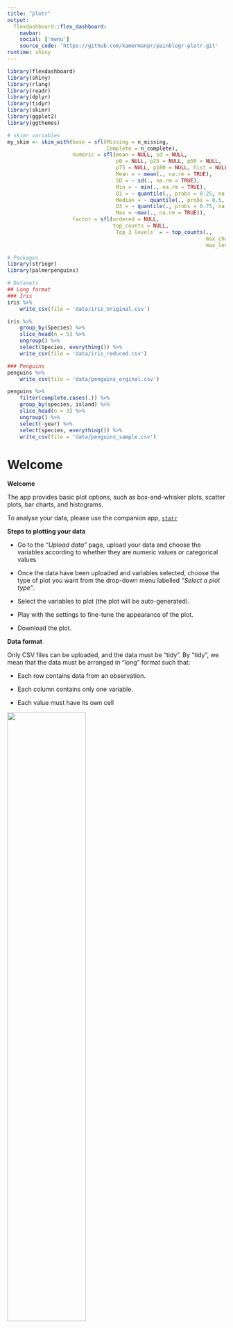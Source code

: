 ```yaml
---
title: "plotr"
output: 
  flexdashboard::flex_dashboard:
    navbar:
    social: ['menu']
    source_code: 'https://github.com/kamermanpr/painblogr-plotr.git'
runtime: shiny
---
```


```r
library(flexdashboard)
library(shiny)
library(rlang)
library(readr)
library(dplyr)
library(tidyr)
library(skimr)
library(ggplot2)
library(ggthemes)

# skimr variables
my_skim <- skim_with(base = sfl(Missing = n_missing,
                                Complete = n_complete),
                     numeric = sfl(mean = NULL, sd = NULL,
                                   p0 = NULL, p25 = NULL, p50 = NULL, 
                                   p75 = NULL, p100 = NULL, hist = NULL,
                                   Mean = ~ mean(., na.rm = TRUE),
                                   SD = ~ sd(., na.rm = TRUE),
                                   Min = ~ min(., na.rm = TRUE),
                                   Q1 = ~ quantile(., probs = 0.25, na.rm = TRUE),
                                   Median = ~ quantile(., probs = 0.5, na.rm = TRUE),
                                   Q3 = ~ quantile(., probs = 0.75, na.rm = TRUE),
                                   Max = ~max(., na.rm = TRUE)),
                     factor = sfl(ordered = NULL,
                                  top_counts = NULL,
                                  `Top 3 levels` = ~ top_counts(., 
                                                                max_char = 15,
                                                                max_levels = 3)))
```

```r
# Packages
library(stringr)
library(palmerpenguins)

# Datasets
## Long format
### Iris
iris %>% 
    write_csv(file = 'data/iris_original.csv')

iris %>% 
    group_by(Species) %>% 
    slice_head(n = 5) %>% 
    ungroup() %>% 
    select(Species, everything()) %>% 
    write_csv(file = 'data/iris_reduced.csv')

### Penguins
penguins %>% 
    write_csv(file = 'data/penguins_orginal.csv')

penguins %>% 
    filter(complete.cases(.)) %>% 
    group_by(species, island) %>% 
    slice_head(n = 3) %>% 
    ungroup() %>% 
    select(-year) %>% 
    select(species, everything()) %>% 
    write_csv(file = 'data/penguins_sample.csv')
```

Welcome {data-nav='Welcome'}
===================================== 

<!--- <a href='https://www.wits.ac.za' target='_blank'>
<img src='wits-logo.png' 
alt='Wits give you the edge' 
width='25%'>
</a> --->

**Welcome**  

The app provides basic plot options, such as box-and-whisker plots, scatter plots, bar charts, and histograms. 

To analyse your data, please use the companion app, [`statr`](https://kamermanpr.shinyapps.io/painblogr-statr/){ target='_blank' }

**Steps to plotting your data**  

- Go to the _"Upload data"_ page, upload your data and choose the variables according to whether they are numeric values or categorical values

- Once the data have been uploaded and variables selected, choose the type of plot you want from the drop-down menu labelled _“Select a plot type”_.

- Select the variables to plot (the plot will be auto-generated).

- Play with the settings to fine-tune the appearance of the plot.

- Download the plot.

**Data format**  

Only CSV files can be uploaded, and the data must be "tidy". By "tidy", we mean that the data must be arranged in "long" format such that:

- Each row contains data from an observation.

- Each column contains only one variable.

- Each value must have its own cell

<div>
<img src='tidy-data.png' width='60%'>
</div>

For a full description of tidy data, please use the following [link](https://www.jstatsoft.org/article/view/v059i10){ target='_blank' }.

To download a dataset to play around with on the app, we recommend [Allison Horst's](https://allisonhorst.github.io/palmerpenguins/index.html){ target='_blank' } "Palmer Penguins" dataset ([link to data](https://drive.google.com/open?id=1-8H1Mz2_oEMu3zlVsatraFruJQlCFqZ9&authuser=peter.kamerman%40gmail.com&usp=drive_fs){ target='_blank' })

**Developers**  

The app was developed by Peter Kamerman (WWW: [painblogr.org](https://www.painblogr.org){ target='_blank'}, GitHub: [kamermanpr](https://github.com/kamermanpr){ target='_blank' }) and Kavilan Nair (GitHub: [TripleBlackCat](https://github.com/TripleBlackCat){ target='_blank' }).

The development of the app was inspired by [BoxPlotR](http://shiny.chemgrid.org/boxplotr/){ target='_blank' }. 

Please cite this app as: Kamerman PR, Nair K (2021). plotr: an online academic plotting application. Version: v0.1.2. DOI: [10.5281/zenodo.5977332](https://doi.org/10.5281/zenodo.5977332).

**License**  

The software is released under an [MIT license](https://github.com/kamermanpr/painblogr-plotr/blob/main/LICENSE){ target='_blank' }.

**Issues**

To report any issues you have with the app, please use the following [link](https://github.com/kamermanpr/painblogr-plotr/issues){ target='_blank' }.

**Software citations**

- R Core Team (2021). R: A language and environment for statistical computing. R Foundation for Statistical Computing, Vienna, Austria. URL: [https://www.R-project.org/](https://www.R-project.org/){ target='_blank'}.

- Jeffrey B. Arnold (2021). ggthemes: Extra Themes, Scales and Geoms for 'ggplot2'. R package version 4.2.4. URL: [https://CRAN.R-project.org/package=ggthemes](https://CRAN.R-project.org/package=ggthemes){ target='_blank'}.
  
- Winston Chang, Joe Cheng, JJ Allaire, Carson Sievert, Barret Schloerke, Yihui Xie, Jeff Allen, Jonathan McPherson, Alan Dipert and Barbara Borges (2021). shiny: Web Application Framework for R. R package version 1.7.1. URL: [https://CRAN.R-project.org/package=shiny](https://CRAN.R-project.org/package=shiny){ target='_blank'}.
  
- Lionel Henry and Hadley Wickham (2021). rlang: Functions for Base Types and Core R and 'Tidyverse' Features. R package version 0.4.12. URL: [https://CRAN.R-project.org/package=rlang](https://CRAN.R-project.org/package=rlang){ target='_blank'}.

- Richard Iannone, JJ Allaire and Barbara Borges (2020). flexdashboard: R Markdown Format for Flexible Dashboards. R package version 0.5.2. URL: [https://CRAN.R-project.org/package=flexdashboard](https://CRAN.R-project.org/package=flexdashboard){ target='_blank'}.

- Elin Waring, Michael Quinn, Amelia McNamara, Eduardo Arino de la Rubia, Hao Zhu and Shannon Ellis (2021). skimr: Compact and Flexible Summaries of Data. R package version 2.1.3. URL: [https://CRAN.R-project.org/package=skimr](https://CRAN.R-project.org/package=skimr){ target='_blank'}.

- Hadley Wickham, Romain François, Lionel Henry and Kirill Müller (2021). dplyr: A Grammar of Data Manipulation. R package version 1.0.7. URL: [https://CRAN.R-project.org/package=dplyr](https://CRAN.R-project.org/package=dplyr){ target='_blank'}.

- Hadley Wickham, Jim Hester and Jennifer Bryan (2021). readr: Read Rectangular Text Data. R package version 2.1.1. URL: [https://CRAN.R-project.org/package=readr](https://CRAN.R-project.org/package=readr){ target='_blank'}.

- Hadley Wickham (2021). tidyr: Tidy Messy Data. R package version 1.1.4. URL: [https://CRAN.R-project.org/package=tidyr](https://CRAN.R-project.org/package=tidyr){ target='_blank'}.

- Hadley Wickham (2016). ggplot2: Elegant Graphics for Data Analysis. Springer-Verlag, New York.

Upload data {data-nav='Upload data'}
=====================================

Column {.sidebar data-width=350}
-------------------------------------

```r
h1('Upload data')

p('Once the data have been uploaded, choose all variables that should be treated as numeric variables, and all variables that should be treated as categorical variables.')

hr()

# Upload file
fileInput(inputId = 'file0', 
          label = 'Import data (csv format)',
          multiple = FALSE,
          accept = c('.csv'))

# Make reactive data
df <- reactive({
    req(input$file0)
    read_csv(input$file0$datapath, 
             show_col_types = FALSE)
})

# Choose numeric columns
output$data_numeric <- renderUI({
    varSelectizeInput(inputId = 'numeric',
                   label = 'Select numeric variables',
                   multiple = TRUE,
                   data = df())
})

uiOutput('data_numeric')

# Choose categorical columns
output$data_categorical <- renderUI({
    varSelectizeInput(inputId = 'categorical',
                   label = 'Select categorical variables',
                   multiple = TRUE,
                   data = df())
})

uiOutput('data_categorical')

```

Row 
-------------------------------------

### Table 1: Summary of numeric variables

```r
df_numeric <- reactive({
    req(df())
    df() %>% 
        select(!!!input$numeric) %>% 
        mutate(across(.cols = everything(), ~ as.numeric(.x)))
})

output$tbl_numeric <- renderTable(
    if(ncol(df_numeric()) != 0){
        df_numeric() %>% 
            my_skim() %>% 
            yank('numeric') %>% 
            rename(Variable = skim_variable)
    }
)

tableOutput('tbl_numeric')
```

### Table 2: Summary of categorical variables

```r
df_categorical <- reactive({
    req(df())
    df() %>% 
        select(!!!input$categorical) %>% 
        mutate(across(.cols = everything(), ~ as.factor(.x)))
})

output$tbl_categorical <- renderTable(
    if(ncol(df_categorical()) != 0){
        df_categorical() %>% 
            my_skim() %>% 
            yank('factor') %>% 
            rename(Variable = skim_variable,
                   `Unique levels` = n_unique)
    }
)

tableOutput('tbl_categorical')
```

```r
# Generate combined data file
df_combined <- reactive({
    bind_cols(df_numeric(), df_categorical())
    })
```

Boxplot {data-navmenu='Select a plot type'}
=====================================  

Column {.sidebar data-width=350}
-------------------------------------

```r
h1('Boxplot')

p(strong('Remember to upload your data first.'))

p('The default setting is to display plots with only one grouping variable using a black-and-white colour palette. If you wish to add colour to these plots, select the second grouping variable as the same as the first grouping variable.')

p('Beeswarm points are "jittered" horizontally only. That is, the value of each point, as measured on the y-axis, remains unchanged.')

p('For plot download options, scroll to the bottom of this sidebar.')

hr()

# Select variables
## Response variable
output$box_yvar <- renderUI({
    req(df_numeric())
    varSelectInput(inputId = 'box_y_var',
                   label = 'Choose response variable',
                   selected = NULL,
                   data = df_numeric())
    })

uiOutput('box_yvar')

## Grouping variable
output$box_groupvar <- renderUI({
    req(df_categorical())
    selectInput(inputId = 'box_group_var',
                label = 'Choose grouping variable',
                selected = 'None',
                choices = c('None', names(df_categorical())))
    })

uiOutput('box_groupvar')

## Second grouping variable
output$box_groupvar2 <- renderUI({
    req(df_categorical)
    selectInput(inputId = 'box_group2_var',
                label = 'Choose second grouping variable (optional)',
                selected = 'None',
                choices = c('None', names(df_categorical())))
    })

uiOutput('box_groupvar2')

## Choose plot type
radioButtons(inputId = 'box_plot_type',
             label = 'Plot type',
             choices = c('Simple boxplot (default)' = 'box',
                         'Add beeswarm' = 'box_points'),
             selected = 'box')

## Add labels
textInput(inputId = 'box_title', 
          label = 'Plot title',
          value = NULL)

textInput(inputId = 'box_y_label', 
          label = 'Y-axis label',
          value = NULL)

textInput(inputId = 'box_x_label', 
          label = 'X-axis label',
          value = NULL)

## Base font size
sliderInput(inputId = 'box_base_size',
            label = 'Font size',
            value = 18,
            min = 8,
            max = 28)

## Y-axis limits
numericInput(inputId = 'box_min_y',
             label = 'Minimum y-axis value',
             value = NULL)

numericInput(inputId = 'box_max_y',
             label = 'Maximum y-axis value',
             value = NULL)

## Point size size
sliderInput(inputId = 'box_size',
            label = 'Point size (beeswarm points)',
            value = 3,
            min = 0,
            max = 10)

## Point transparency size
sliderInput(inputId = 'box_alpha',
            label = 'Point transparency (beeswarm points)',
            value = 1,
            min = 0,
            max = 1)

## Point scatter width
sliderInput(inputId = 'box_scatter_width',
            label = 'Scatter width (beeswarm points)',
            value = 0.3,
            min = 0,
            max = 1)

hr()

strong('Options for the second grouping variable')

## Colour scheme
selectInput(inputId = 'box_colours',
            label = 'Colour scheme',
            selected = NULL,
            choices = c('Default (20 colours)' = 'Tableau 20',
                        'Tableau (10 colours)' = 'Tableau 10',
                        'Colour blind (10 colours)' = 'Color Blind',
                        'Grey (5 colours)' = 'Classic Gray 5'))

## Legend position
radioButtons(inputId = 'box_legend_position',
             label = 'Legend position',
             choices =c ('None (default)'= 'none',
                         'Right side of plot' = 'right',
                         'Above the plot' = 'top',
                         'User-defined' = 'legend_user'),
             selected = 'none')

### x value
sliderInput(inputId = 'box_x_legend',
            label = 'User-defined legend position (x coordinate)',
            value = 0.85,
            min = 0,
            max = 1)

### y-value
sliderInput(inputId = 'box_y_legend',
            label = 'User-defined legend position (y coordinate)',
            value = 0.85,
            min = 0,
            max = 1)

hr()

h1('Download plot')

# Format
selectInput(inputId = 'box_format',
            label = 'Choose file format',
            selected = 'png',
            choices = c('bmp', 'jpg', 'pdf', 'png'))

# Plot width
numericInput(inputId = 'box_width',
             label = 'Figure width (cm)',
             value = 17)

## Plot height
numericInput(inputId = 'box_height',
             label = 'Figure height (cm)',
             value = 14)

# Add download button
output$box_download_button <- renderUI({
    downloadButton(outputId = 'boxplot_download_button',
                   label = "'Click' to download image")
    })

uiOutput('box_download_button')
```

Column
-------------------------------------

### Plot

```r
# Plot graph
output$box_plot <- renderPlot(
    
    if(req(input$box_plot_type) == 'box' & req(input$box_group_var) == 'None'){
        
        df_combined() %>%
                ggplot(data = .) +
                aes(x = '',
                    y = !!input$box_y_var) +
                geom_boxplot() +
                labs(title = input$box_title,
                     y = input$box_y_label,
                     x = input$box_x_label) +
                scale_y_continuous(limits = c(input$box_min_y, input$box_max_y)) +
                scale_x_discrete(na.translate = FALSE) +
                theme_minimal(base_size = input$box_base_size) +
                theme(legend.position = 'none',
                          plot.background = element_rect(colour = '#FFFFFF',
                                                         fill = '#FFFFFF'),
                          plot.title = element_text(size = input$box_base_size),
                          axis.text = element_text(colour = '#000000'),
                          axis.line = element_line(colour = '#000000',
                                                   size = 0.5),
                          axis.ticks = element_line(colour = '#000000',
                                                    size = 0.5),
                          panel.grid = element_blank()) 
        
        
    } else if(req(input$box_plot_type) == 'box' & req(input$box_group_var) != 'None'){
        
        if(req(input$box_group2_var) == 'None'){
            
            df_combined() %>%
                ggplot(data = .) +
                aes(x = df_combined()[[input$box_group_var]],
                    y = !!input$box_y_var) +
                geom_boxplot() +
                labs(title = input$box_title,
                     y = input$box_y_label,
                     x = input$box_x_label) +
                scale_y_continuous(limits = c(input$box_min_y, input$box_max_y)) +
                scale_x_discrete(na.translate = FALSE) +
                theme_minimal(base_size = input$box_base_size) +
                theme(legend.position = 'none',
                          plot.background = element_rect(colour = '#FFFFFF',
                                                         fill = '#FFFFFF'),
                          plot.title = element_text(size = input$box_base_size),
                          axis.text = element_text(colour = '#000000'),
                          axis.line = element_line(colour = '#000000',
                                                   size = 0.5),
                          axis.ticks = element_line(colour = '#000000',
                                                    size = 0.5),
                          panel.grid = element_blank()) 
            
        } else {
            
            if(input$box_legend_position != 'legend_user'){
                
                df_combined() %>% 
                    ggplot(data = .) +
                    aes(x = df_combined()[[input$box_group_var]],
                        y = !!input$box_y_var,
                        fill = df_combined()[[!!input$box_group2_var]],
                        colour = df_combined()[[!!input$box_group2_var]]) +
                    geom_boxplot(alpha = 0.6) +
                    labs(title = input$box_title,
                         y = input$box_y_label,
                         x = input$box_x_label) +
                    scale_y_continuous(limits = c(input$box_min_y, input$box_max_y)) +
                    scale_x_discrete(na.translate = FALSE) +
                    scale_fill_tableau(palette = input$box_colours,
                                       na.translate = FALSE) +
                    scale_colour_tableau(palette = input$box_colours,
                                         na.translate = FALSE) +
                    theme_minimal(base_size = input$box_base_size) +
                    theme(legend.position = input$box_legend_position,
                          legend.title = element_blank(),
                          plot.background = element_rect(colour = '#FFFFFF',
                                                         fill = '#FFFFFF'),
                          plot.title = element_text(size = input$box_base_size),
                          axis.text = element_text(colour = '#000000'),
                          axis.line = element_line(colour = '#000000',
                                                   size = 0.5),
                          axis.ticks = element_line(colour = '#000000',
                                                    size = 0.5),
                          panel.grid = element_blank()) 
                
                } else if(input$box_legend_position == 'legend_user'){
                    
                    df_combined() %>% 
                        ggplot(data = .) +
                        aes(x = df_combined()[[input$box_group_var]],
                            y = !!input$box_y_var,
                            fill = df_combined()[[!!input$box_group2_var]],
                            colour = df_combined()[[!!input$box_group2_var]]) +
                        geom_boxplot(alpha = 0.6) +
                        labs(title = input$box_title,
                             y = input$box_y_label,
                             x = input$box_x_label) +
                        scale_y_continuous(limits = c(input$box_min_y, input$box_max_y)) +
                        scale_x_discrete(na.translate = FALSE) +
                        scale_fill_tableau(palette = input$box_colours,
                                           na.translate = FALSE) +
                        scale_colour_tableau(palette = input$box_colours,
                                             na.translate = FALSE) +
                        theme_minimal(base_size = input$box_base_size) +
                        theme(legend.position = c(input$box_x_legend, input$box_y_legend),
                              legend.title = element_blank(),
                              plot.background = element_rect(colour = '#FFFFFF',
                                                             fill = '#FFFFFF'),
                              plot.title = element_text(size = input$box_base_size),
                              axis.text = element_text(colour = '#000000'),
                              axis.line = element_line(colour = '#000000',
                                                       size = 0.5),
                              axis.ticks = element_line(colour = '#000000',
                                                        size = 0.5),
                              panel.grid = element_blank()) 
                    
                }
            }
        
        } else if(input$box_plot_type == 'box_points' & input$box_group_var == 'None'){
            
            df_combined() %>%
                ggplot(data = .) +
                aes(x = '',
                    y = !!input$box_y_var) +
                geom_boxplot(outlier.shape = NA) +
                geom_point(position = position_jitter(seed = 1234,
                                                      width = input$box_scatter_width,
                                                      height = 0),
                           fill = '#000000',
                           alpha = input$box_alpha,
                           shape = 21,
                           size = input$box_size) +
                geom_point(position = position_jitter(seed = 1234,
                                                      width = input$box_scatter_width,
                                                      height = 0),
                           shape = 21,
                           size = input$box_size) +
                labs(title = input$box_title,
                     y = input$box_y_label,
                     x = input$box_x_label) +
                scale_y_continuous(limits = c(input$box_min_y, input$box_max_y)) +
                scale_x_discrete(na.translate = FALSE) +
                theme_minimal(base_size = input$box_base_size) +
                theme(legend.position = 'none',
                          plot.background = element_rect(colour = '#FFFFFF',
                                                         fill = '#FFFFFF'),
                          plot.title = element_text(size = input$box_base_size),
                          axis.text = element_text(colour = '#000000'),
                          axis.line = element_line(colour = '#000000',
                                                   size = 0.5),
                          axis.ticks = element_line(colour = '#000000',
                                                    size = 0.5),
                          panel.grid = element_blank()) 
            
        } else if(input$box_plot_type == 'box_points' & input$box_group_var != 'None'){
            
            if(req(input$box_group2_var) == 'None'){
            
            df_combined() %>%
                ggplot(data = .) +
                aes(x = df_combined()[[input$box_group_var]],
                    y = !!input$box_y_var) +
                geom_boxplot(outlier.shape = NA) +
                geom_point(position = position_jitter(seed = 1234,
                                                      width = input$box_scatter_width,
                                                      height = 0),
                           fill = '#000000',
                           alpha = input$box_alpha,
                           shape = 21,
                           size = input$box_size) +
                geom_point(position = position_jitter(seed = 1234,
                                                      width = input$box_scatter_width,
                                                      height = 0),
                           shape = 21,
                           size = input$box_size) +
                labs(title = input$box_title,
                     y = input$box_y_label,
                     x = input$box_x_label) +
                scale_y_continuous(limits = c(input$box_min_y, input$box_max_y)) +
                scale_x_discrete(na.translate = FALSE) +
                theme_minimal(base_size = input$box_base_size) +
                theme(legend.position = 'none',
                          plot.background = element_rect(colour = '#FFFFFF',
                                                         fill = '#FFFFFF'),
                          plot.title = element_text(size = input$box_base_size),
                          axis.text = element_text(colour = '#000000'),
                          axis.line = element_line(colour = '#000000',
                                                   size = 0.5),
                          axis.ticks = element_line(colour = '#000000',
                                                    size = 0.5),
                          panel.grid = element_blank()) 
            
        } else {
            
            if(input$box_legend_position != 'legend_user'){
                
                df_combined() %>% 
                    ggplot(data = .) +
                    aes(x = df_combined()[[input$box_group_var]],
                        y = !!input$box_y_var,
                        fill = df_combined()[[!!input$box_group2_var]],
                        colour = df_combined()[[!!input$box_group2_var]]) +
                    geom_boxplot(outlier.shape = NA,
                                 alpha = 0.6) +
                    geom_point(position = position_jitterdodge(seed = 1234,
                                                          jitter.width = input$box_scatter_width,
                                                          jitter.height = 0),
                               alpha = input$box_alpha,
                               shape = 21,
                               size = input$box_size) +
                    geom_point(position = position_jitterdodge(seed = 1234,
                                                          jitter.width = input$box_scatter_width,
                                                          jitter.height = 0),
                               fill = NA,
                               shape = 21,
                               size = input$box_size) +
                    labs(title = input$box_title,
                         y = input$box_y_label,
                         x = input$box_x_label) +
                    scale_y_continuous(limits = c(input$box_min_y, input$box_max_y)) +
                    scale_x_discrete(na.translate = FALSE) +
                    scale_fill_tableau(palette = input$box_colours,
                                       na.translate = FALSE) +
                    scale_colour_tableau(palette = input$box_colours,
                                         na.translate = FALSE) +
                    theme_minimal(base_size = input$box_base_size) +
                    theme(legend.position = input$box_legend_position,
                          legend.title = element_blank(),
                          plot.background = element_rect(colour = '#FFFFFF',
                                                         fill = '#FFFFFF'),
                          plot.title = element_text(size = input$box_base_size),
                          axis.text = element_text(colour = '#000000'),
                          axis.line = element_line(colour = '#000000',
                                                   size = 0.5),
                          axis.ticks = element_line(colour = '#000000',
                                                    size = 0.5),
                          panel.grid = element_blank()) 
                
                } else if(input$box_legend_position == 'legend_user'){
                    
                    df_combined() %>% 
                        ggplot(data = .) +
                        aes(x = df_combined()[[input$box_group_var]],
                            y = !!input$box_y_var,
                            fill = df_combined()[[!!input$box_group2_var]],
                            colour = df_combined()[[!!input$box_group2_var]]) +
                        geom_boxplot(outlier.shape = NA,
                                     alpha = 0.6) +
                        geom_point(position = position_jitterdodge(seed = 1234,
                                                              jitter.width = input$box_scatter_width,
                                                              jitter.height = 0),
                                   alpha = input$box_alpha,
                                   shape = 21,
                                   size = input$box_size) +
                        geom_point(position = position_jitterdodge(seed = 1234,
                                                              jitter.width = input$box_scatter_width,
                                                              jitter.height = 0),
                                   shape = 21,
                                   fill = NA,
                                   size = input$box_size) +
                        labs(title = input$box_title,
                             y = input$box_y_label,
                             x = input$box_x_label) +
                        scale_y_continuous(limits = c(input$box_min_y, input$box_max_y)) +
                        scale_x_discrete(na.translate = FALSE) +
                        scale_fill_tableau(palette = input$box_colours,
                                           na.translate = FALSE) +
                        scale_colour_tableau(palette = input$box_colours,
                                             na.translate = FALSE) +
                        theme_minimal(base_size = input$box_base_size) +
                        theme(legend.position = c(input$box_x_legend, input$box_y_legend),
                              legend.title = element_blank(),
                              plot.background = element_rect(colour = '#FFFFFF',
                                                             fill = '#FFFFFF'),
                              plot.title = element_text(size = input$box_base_size),
                              axis.text = element_text(colour = '#000000'),
                              axis.line = element_line(colour = '#000000',
                                                       size = 0.5),
                              axis.ticks = element_line(colour = '#000000',
                                                        size = 0.5),
                              panel.grid = element_blank()) 
                    
                }
            }
        }
)

plotOutput('box_plot')
```

```r
# Download plot
output$boxplot_download_button <- downloadHandler(
    filename = function() {
        paste0('boxplot_', Sys.Date(), '.', input$box_format)
    },
    content = function(file) {
        plotOutput('box_plot')
        ggsave(file, 
               width = input$box_width, 
               height = input$box_height,
               units = 'cm')
    }
  )
```

Scatter plot {data-navmenu='Select a plot type'}
=====================================  

Column {.sidebar data-width=350}
-------------------------------------

```r
h1('Scatter plot')

p(strong('Remember to upload your data first.'))

p('For download options, scroll to the bottom of this sidebar.')

hr()

# Select variables
## Y variable
output$scatter_yvar <- renderUI({
    req(df_numeric())
    varSelectInput(inputId = 'scatter_y_var',
                   label = 'Choose response variable (y-axis)',
                   selected = NULL,
                   data =  df_numeric())
    })

uiOutput('scatter_yvar')

## X variable
output$scatter_xvar <- renderUI({
    req(df_numeric())
    varSelectInput(inputId = 'scatter_x_var',
                   label = 'Choose response variable (x-axis)',
                   selected = NULL,
                   data =  df_numeric())
    })

uiOutput('scatter_xvar')

output$scatter_groupvar <- renderUI({
    req(df_categorical())
    selectInput(inputId = 'scatter_group_var',
                label = 'Choose grouping variable (optional)',
                selected = NULL,
                choices = c('None', names(df_categorical())))
})

uiOutput('scatter_groupvar')

## Add regression or loess curve
radioButtons(inputId = 'scatter_smooth',
             label = 'Add regression line',
             choices = c('None (default)' = 'none',
                         'Linear regression' = 'linear',
                         'LOESS curve' = 'loess'),
             selected = 'none')

## Add labels
textInput(inputId = 'scatter_title', 
          label = 'Plot title',
          value = '')

textInput(inputId = 'scatter_y_label', 
          label = 'Y-axis label',
          value = '')

textInput(inputId = 'scatter_x_label', 
          label = 'X-axis label',
          value = '')

## Base font size
sliderInput(inputId = 'scatter_base_size',
            label = 'Font size',
            value = 18,
            min = 8,
            max = 28)

## Point size size
sliderInput(inputId = 'scatter_size',
            label = 'Point size',
            value = 3,
            min = 0,
            max = 10)

## Point transparency size
sliderInput(inputId = 'scatter_alpha',
            label = 'Point transparency',
            value = 1,
            min = 0,
            max = 1)

## Y-axis limits
numericInput(inputId = 'scatter_min_y',
             label = 'Minimum y-axis value',
             value = NULL)

numericInput(inputId = 'scatter_max_y',
             label = 'Maximum y-axis value',
             value = NULL)

## X-axis limits
numericInput(inputId = 'scatter_min_x',
             label = 'Minimum x-axis value',
             value = NULL)

numericInput(inputId = 'scatter_max_x',
             label = 'Maximum x-axis value',
             value = NULL)

hr()

strong('Options for grouping variable')

## Colour scheme
selectInput(inputId = 'scatter_colours',
            label = 'Colour scheme',
            selected = NULL,
            choices = c('Default (20 colours)' = 'Tableau 20',
                        'Tableau (10 colours)' = 'Tableau 10',
                        'Colour blind (10 colours)' = 'Color Blind',
                        'Grey (5 colours)' = 'Classic Gray 5'))

## Legend position
radioButtons(inputId = 'scatter_legend_position',
             label = 'Legend position',
             choices =c ('None (default)'= 'none',
                         'Right side of plot' = 'right',
                         'Above the plot' = 'top',
                         'User-defined' = 'legend_user'),
             selected = 'none')

### x value
sliderInput(inputId = 'scatter_x_legend',
            label = 'User-defined legend position (x coordinate)',
            value = 0.85,
            min = 0,
            max = 1)

### y-value
sliderInput(inputId = 'scatter_y_legend',
            label = 'User-defined legend position (y coordinate)',
            value = 0.85,
            min = 0,
            max = 1)

hr()

h1('Download plot')

# Format
selectInput(inputId = 'scatter_format',
            label = 'Choose file format',
            selected = 'png',
            choices = c('bmp', 'jpg', 'pdf', 'png'))

# Plot width
numericInput(inputId = 'scatter_width',
             label = 'Figure width (cm)',
             value = 16)

## Plot height
numericInput(inputId = 'scatter_height',
             label = 'Figure height (cm)',
             value = 16)

# Add download button
output$scatter_download_button <- renderUI({
    downloadButton(outputId = 'scatterplot_download_button',
                   label = "'Click' to download image")
    })

uiOutput('scatter_download_button')
```

Column
-------------------------------------

### Plot

```r
# Plot graph
output$scatter_plot <- renderPlot(
    
    if(req(input$scatter_smooth) == 'none' & req(input$scatter_group_var) == 'None'){
        
        ggplot(data = df_combined()) +
        aes(x = !!input$scatter_x_var,
            y = !!input$scatter_y_var) +
        geom_point(shape = 21,
                   colour = '#000000',
                   fill = '#000000',
                   alpha = input$scatter_alpha,
                   size = input$scatter_size) +
        geom_point(shape = 21,
                   colour = '#000000',
                   size = input$scatter_size) +
        labs(title = input$scatter_title,
             y = input$scatter_y_label,
             x = input$scatter_x_label) +
        scale_x_continuous(limits = c(input$scatter_min_x, input$scatter_max_x)) +
        scale_y_continuous(limits = c(input$scatter_min_y, input$scatter_max_y)) +
        theme_minimal(base_size = input$scatter_base_size) +
        theme(plot.background = element_rect(colour = '#FFFFFF',
                                             fill = '#FFFFFF'),
              plot.title = element_text(size = input$scatter_base_size),
              axis.text = element_text(colour = '#000000'),
              axis.line = element_line(colour = '#000000',
                                       size = 0.5),
              axis.ticks = element_line(colour = '#000000',
                                        size = 0.5),
              panel.grid = element_blank())
        
    } else if(input$scatter_smooth == 'linear' & input$scatter_group_var == 'None'){
        
        ggplot(data = df_combined()) +
        aes(x = !!input$scatter_x_var,
            y = !!input$scatter_y_var) +
        geom_point(shape = 21,
                   colour = '#000000',
                   fill = '#000000',
                   alpha = input$scatter_alpha,
                   size = input$scatter_size) +
        geom_point(shape = 21,
                   colour = '#000000',
                   size = input$scatter_size) +
        geom_smooth(method = 'lm',
                    colour = '#000000',
                    size = 1,
                    se = FALSE) +
        labs(title = input$scatter_title,
             y = input$scatter_y_label,
             x = input$scatter_x_label) +
        scale_x_continuous(limits = c(input$scatter_min_x, input$scatter_max_x)) +
        scale_y_continuous(limits = c(input$scatter_min_y, input$scatter_max_y)) +
        theme_minimal(base_size = input$scatter_base_size) +
        theme(plot.background = element_rect(colour = '#FFFFFF',
                                             fill = '#FFFFFF'),
              plot.title = element_text(size = input$scatter_base_size),
              axis.text = element_text(colour = '#000000'),
              axis.line = element_line(colour = '#000000',
                                       size = 0.5),
              axis.ticks = element_line(colour = '#000000',
                                        size = 0.5),
              panel.grid = element_blank())
        
    } else if(input$scatter_smooth == 'loess' & input$scatter_group_var == 'None'){
        
        ggplot(data = df_combined()) +
        aes(x = !!input$scatter_x_var,
            y = !!input$scatter_y_var) +
        geom_point(shape = 21,
                   colour = '#000000',
                   fill = '#000000',
                   alpha = input$scatter_alpha,
                   size = input$scatter_size) +
        geom_point(shape = 21,
                   colour = '#000000',
                   size = input$scatter_size) +
        geom_smooth(method = 'loess',
                    colour = '#000000',
                    size = 1,
                    se = FALSE) +
        labs(title = input$scatter_title,
             y = input$scatter_y_label,
             x = input$scatter_x_label) +
        scale_x_continuous(limits = c(input$scatter_min_x, input$scatter_max_x)) +
        scale_y_continuous(limits = c(input$scatter_min_y, input$scatter_max_y)) +
        theme_minimal(base_size = input$scatter_base_size) +
        theme(plot.background = element_rect(colour = '#FFFFFF',
                                                 fill = '#FFFFFF'),
              plot.title = element_text(size = input$scatter_base_size),
              axis.text = element_text(colour = '#000000'),
              axis.line = element_line(colour = '#000000',
                                       size = 0.5),
              axis.ticks = element_line(colour = '#000000',
                                        size = 0.5),
              panel.grid = element_blank())
        
    } else if(input$scatter_smooth == 'linear' & input$scatter_group_var != 'None'){
        
        if(input$scatter_legend_position != 'legend_user'){
            
            ggplot(data = df_combined()) +
                aes(x = !!input$scatter_x_var,
                    y = !!input$scatter_y_var,
                    fill = df_combined()[[input$scatter_group_var]],
                    colour = df_combined()[[input$scatter_group_var]]) +
                geom_point(shape = 21,
                           alpha = input$scatter_alpha,
                           size = input$scatter_size) +
                geom_point(shape = 21,
                           fill = NA,
                           size = input$scatter_size) +
                geom_smooth(method = 'lm',
                            size = 1,
                            se = FALSE) +
                labs(title = input$scatter_title,
                     y = input$scatter_y_label,
                     x = input$scatter_x_label) +
                scale_x_continuous(limits = c(input$scatter_min_x, input$scatter_max_x)) +
                scale_y_continuous(limits = c(input$scatter_min_y, input$scatter_max_y)) +
                scale_colour_tableau(palette = input$scatter_colours,
                                     na.translate = FALSE) +
                scale_fill_tableau(palette = input$scatter_colours,
                                   na.translate = FALSE) +
                theme_minimal(base_size = input$scatter_base_size) +
                theme(plot.background = element_rect(colour = '#FFFFFF',
                                                     fill = '#FFFFFF'),
                      plot.title = element_text(size = input$scatter_base_size),
                      legend.position = input$scatter_legend_position,
                      legend.title = element_blank(),
                      axis.text = element_text(colour = '#000000'),
                      axis.line = element_line(colour = '#000000',
                                               size = 0.5),
                      axis.ticks = element_line(colour = '#000000',
                                                size = 0.5),
                      panel.grid = element_blank())
            
        } else if(input$scatter_legend_position == 'legend_user'){
            
            ggplot(data = df_combined()) +
                aes(x = !!input$scatter_x_var,
                    y = !!input$scatter_y_var,
                    fill = df_combined()[[input$scatter_group_var]],
                    colour = df_combined()[[input$scatter_group_var]]) +
                geom_point(shape = 21,
                           alpha = input$scatter_alpha,
                           size = input$scatter_size) +
                geom_point(shape = 21,
                           fill = NA,
                           size = input$scatter_size) +
                geom_smooth(method = 'lm',
                            size = 1,
                            se = FALSE) +
                labs(title = input$scatter_title,
                     y = input$scatter_y_label,
                     x = input$scatter_x_label) +
                scale_x_continuous(limits = c(input$scatter_min_x, input$scatter_max_x)) +
                scale_y_continuous(limits = c(input$scatter_min_y, input$scatter_max_y)) +
                scale_colour_tableau(palette = input$scatter_colours,
                                     na.translate = FALSE) +
                scale_fill_tableau(palette = input$scatter_colours,
                                   na.translate = FALSE) +
                theme_minimal(base_size = input$scatter_base_size) +
                theme(plot.background = element_rect(colour = '#FFFFFF',
                                                     fill = '#FFFFFF'),
                      plot.title = element_text(size = input$scatter_base_size),
                      legend.position = c(input$scatter_x_legend, input$scatter_y_legend),
                      legend.title = element_blank(),
                      axis.text = element_text(colour = '#000000'),
                      axis.line = element_line(colour = '#000000',
                                               size = 0.5),
                      axis.ticks = element_line(colour = '#000000',
                                                size = 0.5),
                      panel.grid = element_blank())
            
        }
        
    } else if(input$scatter_smooth == 'loess' & input$scatter_group_var != 'None'){
        
        if(input$scatter_legend_position != 'legend_user'){
            
            ggplot(data = df_combined()) +
                aes(x = !!input$scatter_x_var,
                    y = !!input$scatter_y_var,
                    fill = df_combined()[[input$scatter_group_var]],
                    colour = df_combined()[[input$scatter_group_var]]) +
                geom_point(shape = 21,
                           alpha = input$scatter_alpha,
                           size = input$scatter_size) +
                geom_point(shape = 21,
                           fill = NA,
                           size = input$scatter_size) +
                geom_smooth(method = 'loess',
                            size = 1,
                            se = FALSE) +
                labs(title = input$scatter_title,
                     y = input$scatter_y_label,
                     x = input$scatter_x_label) +
                scale_x_continuous(limits = c(input$scatter_min_x, input$scatter_max_x)) +
                scale_y_continuous(limits = c(input$scatter_min_y, input$scatter_max_y)) +
                scale_colour_tableau(palette = input$scatter_colours,
                                     na.translate = FALSE) +
                scale_fill_tableau(palette = input$scatter_colours,
                                   na.translate = FALSE) +
                theme_minimal(base_size = input$scatter_base_size) +
                theme(plot.background = element_rect(colour = '#FFFFFF',
                                                     fill = '#FFFFFF'),
                      plot.title = element_text(size = input$scatter_base_size),
                      legend.position = input$scatter_legend_position,
                      legend.title = element_blank(),
                      axis.text = element_text(colour = '#000000'),
                      axis.line = element_line(colour = '#000000',
                                               size = 0.5),
                      axis.ticks = element_line(colour = '#000000',
                                                size = 0.5),
                      panel.grid = element_blank())
            
        } else if(input$scatter_legend_position == 'legend_user'){
            
            ggplot(data = df_combined()) +
                aes(x = !!input$scatter_x_var,
                    y = !!input$scatter_y_var,
                    fill = df_combined()[[input$scatter_group_var]],
                    colour = df_combined()[[input$scatter_group_var]]) +
                geom_point(shape = 21,
                           alpha = input$scatter_alpha,
                           size = input$scatter_size) +
                geom_point(shape = 21,
                           fill = NA,
                           size = input$scatter_size) +
                geom_smooth(method = 'loess',
                            size = 1,
                            se = FALSE) +
                labs(title = input$scatter_title,
                     y = input$scatter_y_label,
                     x = input$scatter_x_label) +
                scale_x_continuous(limits = c(input$scatter_min_x, input$scatter_max_x)) +
                scale_y_continuous(limits = c(input$scatter_min_y, input$scatter_max_y)) +
                scale_colour_tableau(palette = input$scatter_colours,
                                     na.translate = FALSE) +
                scale_fill_tableau(palette = input$scatter_colours,
                                   na.translate = FALSE) +
                theme_minimal(base_size = input$scatter_base_size) +
                theme(plot.background = element_rect(colour = '#FFFFFF',
                                                     fill = '#FFFFFF'),
                      plot.title = element_text(size = input$scatter_base_size),
                      legend.position = c(input$scatter_x_legend, input$scatter_y_legend),
                      legend.title = element_blank(),
                      axis.text = element_text(colour = '#000000'),
                      axis.line = element_line(colour = '#000000',
                                               size = 0.5),
                      axis.ticks = element_line(colour = '#000000',
                                                size = 0.5),
                      panel.grid = element_blank())
            
        }
        
    } else {
        
        if(input$scatter_legend_position != 'legend_user'){
            
            ggplot(data = df_combined()) +
                aes(x = !!input$scatter_x_var,
                    y = !!input$scatter_y_var,
                    fill = df_combined()[[input$scatter_group_var]],
                    colour = df_combined()[[input$scatter_group_var]]) +
                geom_point(shape = 21,
                           alpha = input$scatter_alpha,
                           size = input$scatter_size) +
                geom_point(shape = 21,
                           fill = NA,
                           size = input$scatter_size) +
                labs(title = input$scatter_title,
                     y = input$scatter_y_label,
                     x = input$scatter_x_label) +
                scale_x_continuous(limits = c(input$scatter_min_x, input$scatter_max_x)) +
                scale_y_continuous(limits = c(input$scatter_min_y, input$scatter_max_y)) +
                scale_colour_tableau(palette = input$scatter_colours,
                                     na.translate = FALSE) +
                scale_fill_tableau(palette = input$scatter_colours,
                                   na.translate = FALSE) +
                theme_minimal(base_size = input$scatter_base_size) +
                theme(plot.background = element_rect(colour = '#FFFFFF',
                                                     fill = '#FFFFFF'),
                      plot.title = element_text(size = input$scatter_base_size),
                      legend.position = input$scatter_legend_position,
                      legend.title = element_blank(),
                      axis.text = element_text(colour = '#000000'),
                      axis.line = element_line(colour = '#000000',
                                               size = 0.5),
                      axis.ticks = element_line(colour = '#000000',
                                                size = 0.5),
                      panel.grid = element_blank())
            
        } else if(input$scatter_legend_position == 'legend_user'){
            
            ggplot(data = df_combined()) +
                aes(x = !!input$scatter_x_var,
                    y = !!input$scatter_y_var,
                    fill = df_combined()[[input$scatter_group_var]],
                    colour = df_combined()[[input$scatter_group_var]]) +
                geom_point(shape = 21,
                           alpha = input$scatter_alpha,
                           size = input$scatter_size) +
                geom_point(shape = 21,
                           fill = NA,
                           size = input$scatter_size) +
                labs(title = input$scatter_title,
                     y = input$scatter_y_label,
                     x = input$scatter_x_label) +
                scale_x_continuous(limits = c(input$scatter_min_x, input$scatter_max_x)) +
                scale_y_continuous(limits = c(input$scatter_min_y, input$scatter_max_y)) +
                scale_colour_tableau(palette = input$scatter_colours,
                                     na.translate = FALSE) +
                scale_fill_tableau(palette = input$scatter_colours,
                                   na.translate = FALSE) +
                theme_minimal(base_size = input$scatter_base_size) +
                theme(plot.background = element_rect(colour = '#FFFFFF',
                                                     fill = '#FFFFFF'),
                      plot.title = element_text(size = input$scatter_base_size),
                      legend.position = c(input$scatter_x_legend, input$scatter_y_legend),
                      legend.title = element_blank(),
                      axis.text = element_text(colour = '#000000'),
                      axis.line = element_line(colour = '#000000',
                                               size = 0.5),
                      axis.ticks = element_line(colour = '#000000',
                                                size = 0.5),
                      panel.grid = element_blank())
            
        }
    }
)

plotOutput('scatter_plot')
```

```r
# Download plot
output$scatterplot_download_button <- downloadHandler(
    filename = function() {
        paste0('scatterplot_', Sys.Date(), '.', input$scatter_format)
    },
    content = function(file) {
        plotOutput('scatter_plot')
        ggsave(file, 
               width = input$scatter_width, 
               height = input$scatter_height,
               units = 'cm')
    }
  )
```

Histogram {data-navmenu='Select a plot type'}
=====================================  

Column {.sidebar data-width=350}
-------------------------------------

```r
h1('Histogram')

p(strong('Remember to upload your data first.'))

p('For download options, scroll to the bottom of this sidebar.')

hr()

# Select variables
## Response variable
output$histo_var <- renderUI({
    req(df_numeric())
    varSelectInput(inputId = 'histo_var',
                   label = 'Choose variable to be plotted',
                   data = df_numeric())
    })

uiOutput('histo_var')

## Add labels
textInput(inputId = 'histo_title', 
          label = 'Plot title',
          value = NULL)

textInput(inputId = 'histo_y_label', 
          label = 'Y-axis label',
          value = 'Count')

textInput(inputId = 'histo_x_label', 
          label = 'X-axis label',
          value = NULL)

## Base font size
sliderInput(inputId = 'histo_base_size',
            label = 'Font size',
            value = 18,
            min = 8,
            max = 28)

## Bin width
numericInput(inputId = 'histo_bin_width',
             label = 'Bin width',
             value = 1,
             min = 0.00000000001)

## Bar transparency size
sliderInput(inputId = 'histo_alpha',
            label = 'Bar transparency',
            value = 0.6,
            min = 0,
            max = 1)

hr()

h1('Download plot')

# Format
selectInput(inputId = 'histo_format',
            label = 'Choose file format',
            selected = 'png',
            choices = c('bmp', 'jpg', 'pdf', 'png'))

# Plot width
numericInput(inputId = 'histo_width',
             label = 'Figure width (cm)',
             value = 18)

## Plot height
numericInput(inputId = 'histo_height',
             label = 'Figure height (cm)',
             value = 13)

# Add download button
output$histo_download_button <- renderUI({
    downloadButton(outputId = 'histogram_download_button',
                   label = "'Click' to download image")
    })

uiOutput('histo_download_button')
```

Column
-------------------------------------

### Plot

```r
# Plot graph
output$histo_plot <- renderPlot(
    
        ggplot(data = df_numeric()) +
        aes(!!input$histo_var) +
        geom_histogram(binwidth = input$histo_bin_width,
                       fill = '#000000',
                       colour = '#000000',
                       alpha = input$histo_alpha) +
        labs(title = input$histo_title,
             y = input$histo_y_label,
             x = input$histo_x_label) +
        theme_minimal(base_size = input$histo_base_size) +
            theme(plot.background = element_rect(colour = '#FFFFFF',
                                                 fill = '#FFFFFF'),
                  plot.title = element_text(size = input$histo_base_size),
                  axis.text = element_text(colour = '#000000'),
                  axis.line = element_line(colour = '#000000',
                                           size = 0.5),
                  axis.ticks = element_line(colour = '#000000',
                                            size = 0.5),
                  panel.grid = element_blank())
        
        )

plotOutput('histo_plot')
```

```r
# Download plot
output$histogram_download_button <- downloadHandler(
    filename = function() {
        paste0('histogram_', Sys.Date(), '.', input$histo_format)
    },
    content = function(file) {
        plotOutput('histo_plot')
        ggsave(file, 
               width = input$histo_width, 
               height = input$histo_height,
               units = 'cm')
    }
  )
```

Bar chart {data-navmenu='Select a plot type'}
=====================================  

Column {.sidebar data-width=350}
-------------------------------------

```r
h1('Bar chart')

p(strong('Remember to upload your data first.'))

p('For download options, scroll to the bottom of this sidebar.')

hr()

# Select variables
## Choose column to plot
output$bar_column <- renderUI({
    req(df_categorical())
    varSelectInput(inputId = 'bar_column_plot',
                   label = 'Select variables to plot',
                   selected = NULL,
                   multiple = FALSE,
                   data = df_categorical())
})

uiOutput('bar_column')

## Choose grouping column
output$bar_group <- renderUI({
    req(df_categorical())
    selectInput(inputId = 'bar_column_group',
                label = 'Select grouping variable (optional)',
                selected = 'None',
                choices = c('None', names(df_categorical())))
})

uiOutput('bar_group')

## Add labels
textInput(inputId = 'bar_title', 
          label = 'Plot title',
          value = NULL)

textInput(inputId = 'bar_y_label', 
          label = 'Y-axis label',
          value = NULL)

textInput(inputId = 'bar_x_label', 
          label = 'X-axis label',
          value = NULL)

## Base font size
sliderInput(inputId = 'bar_base_size',
            label = 'Font size',
            value = 18,
            min = 8,
            max = 28)

## Point transparency size
sliderInput(inputId = 'bar_alpha',
            label = 'Bar transparency',
            value = 1,
            min = 0,
            max = 1)

## Y-axis limits
numericInput(inputId = 'bar_min_y',
             label = 'Minimum y-axis value',
             value = NULL)

numericInput(inputId = 'bar_max_y',
             label = 'Maximum y-axis value',
             value = NULL)

hr()

strong('Options for the grouping variable')

## Remove NA values
radioButtons(inputId = 'bar_na',
             label = 'Grouping variable missing values',
             choices = c('Keep (default)' = 'keep',
                         'Remove' = 'remove'),
             selected = 'keep')

## Choose plot type
radioButtons(inputId = 'bar_plot_type',
             label = 'Plot options',
             choices = c('Side-by-side bars (default)' = 'bar_side',
                         'Stacked bars' = 'bar_stacked',
                         'Proportions' = 'bar_prop'),
             selected = 'bar_side')

## Colour scheme
selectInput(inputId = 'bar_colours',
            label = 'Colour scheme',
            selected = NULL,
            choices = c('Default (20 colours)' = 'Tableau 20',
                        'Tableau (10 colours)' = 'Tableau 10',
                        'Colour blind (10 colours)' = 'Color Blind',
                        'Grey (5 colours)' = 'Classic Gray 5'))

## Legend position
radioButtons(inputId = 'bar_legend_position',
             label = 'Legend position',
             choices = c('None (default)' = 'none',
                         'Right side of plot' = 'right',
                         'Above the plot' = 'top',
                         'User-defined' = 'legend_user'),
             selected = 'none')

### x value
sliderInput(inputId = 'bar_x_legend',
            label = 'User-defined legend position (x coordinate)',
            value = 0.85,
            min = 0,
            max = 1)

### y-value
sliderInput(inputId = 'bar_y_legend',
            label = 'User-defined legend position (y coordinate)',
            value = 0.85,
            min = 0,
            max = 1)

hr()

h1('Download plot')

# Format
selectInput(inputId = 'bar_format',
            label = 'Choose file format',
            selected = 'png',
            choices = c('bmp', 'jpg', 'pdf', 'png'))

# Plot width
numericInput(inputId = 'bar_width',
             label = 'Figure width (cm)',
             value = 17)

## Plot height
numericInput(inputId = 'bar_height',
             label = 'Figure height (cm)',
             value = 14)

# Add download button
output$bar_download_button <- renderUI({
    downloadButton(outputId = 'barplot_download_button',
                   label = "'Click' to download image")
    })

uiOutput('bar_download_button')
```

Column
-------------------------------------

### Plot

```r
# Silently remove NA values
df_categorical2 <- reactive({
    df_categorical() %>% 
        drop_na(!!input$bar_column_plot, input$bar_column_group)
    })

# Plot graph
output$bar_plot <- renderPlot(
    
    if(!is.null(req(input$bar_column_plot)) & req(input$bar_column_group) == 'None'){
        
        ggplot(data = df_categorical()) +
            aes(x = !!input$bar_column_plot) +
            geom_bar(colour = '#000000',
                     fill = '#000000',
                     alpha = input$bar_alpha) +
            geom_bar(colour = '#000000',
                     fill = NA) +
            labs(title = input$bar_title,
                 y = input$bar_y_label,
                 x = input$bar_x_label) +
            scale_y_continuous(limits = c(input$bar_min_y, input$bar_max_y)) +
            scale_x_discrete(na.translate = FALSE) +
            theme_minimal(base_size = input$bar_base_size) +
            theme(plot.background = element_rect(colour = '#FFFFFF',
                                                 fill = '#FFFFFF'),
                  plot.title = element_text(size = input$bar_base_size),
                  axis.text = element_text(colour = '#000000'),
                  axis.line = element_line(colour = '#000000',
                                           size = 0.5),
                  axis.ticks = element_line(colour = '#000000',
                                            size = 0.5),
                  panel.grid = element_blank())
        
    } else if(input$bar_plot_type == 'bar_side' & input$bar_column_group != 'None' & input$bar_na == 'remove'){
        
        if(input$bar_legend_position != 'legend_user'){
            
            ggplot(data = df_categorical2()) +
                aes(x = !!input$bar_column_plot,
                    fill = df_categorical2()[[input$bar_column_group]],
                    colour = df_categorical2()[[input$bar_column_group]]) +
                geom_bar(position = position_dodge(),
                         alpha = input$bar_alpha) +
                geom_bar(position = position_dodge(),
                         fill = NA) +
                labs(title = input$bar_title,
                     y = input$bar_y_label,
                     x = input$bar_x_label) +
                scale_y_continuous(limits = c(input$bar_min_y, input$bar_max_y)) +
                scale_fill_tableau(palette = input$bar_colours) +
                scale_colour_tableau(palette = input$bar_colours) +
                theme_minimal(base_size = input$bar_base_size) +
                theme(legend.position = input$bar_legend_position,
                      legend.title = element_blank(),
                      plot.background = element_rect(colour = '#FFFFFF',
                                                     fill = '#FFFFFF'),
                      plot.title = element_text(size = input$bar_base_size),
                      axis.text = element_text(colour = '#000000'),
                      axis.line = element_line(colour = '#000000',
                                               size = 0.5),
                      axis.ticks = element_line(colour = '#000000',
                                                size = 0.5),
                      panel.grid = element_blank())
            
        } else if(input$bar_legend_position == 'legend_user'){
            
            ggplot(data = df_categorical2()) +
                aes(x = !!input$bar_column_plot,
                    fill = df_categorical2()[[input$bar_column_group]],
                    colour = df_categorical2()[[input$bar_column_group]]) +
                geom_bar(position = position_dodge(),
                         alpha = input$bar_alpha) +
                geom_bar(position = position_dodge(),
                         fill = NA) +
                labs(title = input$bar_title,
                     y = input$bar_y_label,
                     x = input$bar_x_label) +
                scale_y_continuous(limits = c(input$bar_min_y, input$bar_max_y)) +
                scale_fill_tableau(palette = input$bar_colours) +
                scale_colour_tableau(palette = input$bar_colours) +
                theme_minimal(base_size = input$bar_base_size) +
                theme(legend.position = c(input$bar_x_legend, input$bar_y_legend),
                      legend.title = element_blank(),
                      plot.background = element_rect(colour = '#FFFFFF',
                                                     fill = '#FFFFFF'),
                      plot.title = element_text(size = input$bar_base_size),
                      axis.text = element_text(colour = '#000000'),
                      axis.line = element_line(colour = '#000000',
                                               size = 0.5),
                      axis.ticks = element_line(colour = '#000000',
                                                size = 0.5),
                      panel.grid = element_blank())
            
        }
        
    } else if(input$bar_plot_type == 'bar_stacked' & input$bar_column_group != 'None' & input$bar_na == 'remove'){
        
        if(input$bar_legend_position != 'legend_user'){
            
            ggplot(data = df_categorical2()) +
                aes(x = !!input$bar_column_plot,
                    fill = df_categorical2()[[input$bar_column_group]],
                    colour = df_categorical2()[[input$bar_column_group]]) +
                geom_bar(position = position_stack(),
                         alpha = input$bar_alpha) +
                geom_bar(position = position_stack(),
                         fill = NA) +
                labs(title = input$bar_title,
                     y = input$bar_y_label,
                     x = input$bar_x_label) +
                scale_y_continuous(limits = c(input$bar_min_y, input$bar_max_y)) +
                scale_fill_tableau(palette = input$bar_colours) +
                scale_colour_tableau(palette = input$bar_colours) +
                theme_minimal(base_size = input$bar_base_size) +
                theme(legend.position = input$bar_legend_position,
                      legend.title = element_blank(),
                      plot.background = element_rect(colour = '#FFFFFF',
                                                     fill = '#FFFFFF'),
                      plot.title = element_text(size = input$bar_base_size),
                      axis.text = element_text(colour = '#000000'),
                      axis.line = element_line(colour = '#000000',
                                               size = 0.5),
                      axis.ticks = element_line(colour = '#000000',
                                                size = 0.5),
                      panel.grid = element_blank())
            
        } else if(input$bar_legend_position == 'legend_user'){
            
            ggplot(data = df_categorical2()) +
                aes(x = !!input$bar_column_plot,
                    fill = df_categorical2()[[input$bar_column_group]],
                    colour = df_categorical2()[[input$bar_column_group]]) +
                geom_bar(position = position_stack(),
                         alpha = input$bar_alpha) +
                geom_bar(position = position_stack(),
                         fill = NA) +
                labs(title = input$bar_title,
                     y = input$bar_y_label,
                     x = input$bar_x_label) +
                scale_y_continuous(limits = c(input$bar_min_y, input$bar_max_y)) +
                scale_fill_tableau(palette = input$bar_colours) +
                scale_colour_tableau(palette = input$bar_colours) +
                theme_minimal(base_size = input$bar_base_size) +
                theme(legend.position = c(input$bar_x_legend, input$bar_y_legend),
                      legend.title = element_blank(),
                      plot.background = element_rect(colour = '#FFFFFF',
                                                     fill = '#FFFFFF'),
                      plot.title = element_text(size = input$bar_base_size),
                      axis.text = element_text(colour = '#000000'),
                      axis.line = element_line(colour = '#000000',
                                               size = 0.5),
                      axis.ticks = element_line(colour = '#000000',
                                                size = 0.5),
                      panel.grid = element_blank())
            
        }
        
    } else if(input$bar_plot_type == 'bar_prop' & input$bar_column_group != 'None' & input$bar_na == 'remove'){
        
        if(input$bar_legend_position != 'legend_user'){
            
            ggplot(data = df_categorical2()) +
                aes(x = !!input$bar_column_plot,
                    fill = df_categorical2()[[input$bar_column_group]],
                    colour = df_categorical2()[[input$bar_column_group]]) +
                geom_bar(position = position_fill(),
                         alpha = input$bar_alpha) +
                geom_bar(position = position_fill(),
                         fill = NA) +
                labs(title = input$bar_title,
                     y = input$bar_y_label,
                     x = input$bar_x_label) +
                scale_y_continuous(limits = c(input$bar_min_y, input$bar_max_y)) +
                scale_fill_tableau(palette = input$bar_colours) +
                scale_colour_tableau(palette = input$bar_colours) +
                theme_minimal(base_size = input$bar_base_size) +
                theme(legend.position = input$bar_legend_position,
                      legend.title = element_blank(),
                      plot.background = element_rect(colour = '#FFFFFF',
                                                     fill = '#FFFFFF'),
                      plot.title = element_text(size = input$bar_base_size),
                      axis.text = element_text(colour = '#000000'),
                      axis.line = element_line(colour = '#000000',
                                               size = 0.5),
                      axis.ticks = element_line(colour = '#000000',
                                                size = 0.5),
                      panel.grid = element_blank())
            
        } else if(input$bar_legend_position == 'legend_user'){
            
            ggplot(data = df_categorical2()) +
                aes(x = !!input$bar_column_plot,
                    fill = df_categorical2()[[input$bar_column_group]],
                    colour = df_categorical2()[[input$bar_column_group]]) +
                geom_bar(position = position_fill(),
                         alpha = input$bar_alpha) +
                geom_bar(position = position_fill(),
                         fill = NA) +
                labs(title = input$bar_title,
                     y = input$bar_y_label,
                     x = input$bar_x_label) +
                scale_y_continuous(limits = c(input$bar_min_y, input$bar_max_y)) +
                scale_fill_tableau(palette = input$bar_colours) +
                scale_colour_tableau(palette = input$bar_colours) +
                theme_minimal(base_size = input$bar_base_size) +
                theme(legend.position = c(input$bar_x_legend, input$bar_y_legend),
                      legend.title = element_blank(),
                      plot.background = element_rect(colour = '#FFFFFF',
                                                     fill = '#FFFFFF'),
                      plot.title = element_text(size = input$bar_base_size),
                      axis.text = element_text(colour = '#000000'),
                      axis.line = element_line(colour = '#000000',
                                               size = 0.5),
                      axis.ticks = element_line(colour = '#000000',
                                                size = 0.5),
                      panel.grid = element_blank())
            
        }
    } else if(input$bar_plot_type == 'bar_side' & input$bar_column_group != 'None' & input$bar_na == 'keep'){
        
        if(input$bar_legend_position != 'legend_user'){
            
            ggplot(data = df_categorical()) +
                aes(x = !!input$bar_column_plot,
                    fill = df_categorical()[[input$bar_column_group]],
                    colour = df_categorical()[[input$bar_column_group]]) +
                geom_bar(position = position_dodge(),
                         alpha = input$bar_alpha) +
                geom_bar(position = position_dodge(),
                         fill = NA) +
                labs(title = input$bar_title,
                     y = input$bar_y_label,
                     x = input$bar_x_label) +
                scale_y_continuous(limits = c(input$bar_min_y, input$bar_max_y)) +
                scale_fill_tableau(palette = input$bar_colours,
                                   na.value = '#999999') +
                scale_colour_tableau(palette = input$bar_colours,
                                     na.value = '#999999') +
                theme_minimal(base_size = input$bar_base_size) +
                theme(legend.position = input$bar_legend_position,
                      legend.title = element_blank(),
                      plot.background = element_rect(colour = '#FFFFFF',
                                                     fill = '#FFFFFF'),
                      plot.title = element_text(size = input$bar_base_size),
                      axis.text = element_text(colour = '#000000'),
                      axis.line = element_line(colour = '#000000',
                                               size = 0.5),
                      axis.ticks = element_line(colour = '#000000',
                                                size = 0.5),
                      panel.grid = element_blank())
            
        } else if(input$bar_legend_position == 'legend_user'){
            
            ggplot(data = df_categorical()) +
                aes(x = !!input$bar_column_plot,
                    fill = df_categorical()[[input$bar_column_group]],
                    colour = df_categorical()[[input$bar_column_group]]) +
                geom_bar(position = position_dodge(),
                         alpha = input$bar_alpha) +
                geom_bar(position = position_dodge(),
                         fill = NA) +
                labs(title = input$bar_title,
                     y = input$bar_y_label,
                     x = input$bar_x_label) +
                scale_y_continuous(limits = c(input$bar_min_y, input$bar_max_y)) +
                scale_fill_tableau(palette = input$bar_colours,
                                   na.value = '#999999') +
                scale_colour_tableau(palette = input$bar_colours,
                                     na.value = '#999999') +
                theme_minimal(base_size = input$bar_base_size) +
                theme(legend.position = c(input$bar_x_legend, input$bar_y_legend),
                      legend.title = element_blank(),
                      plot.background = element_rect(colour = '#FFFFFF',
                                                     fill = '#FFFFFF'),
                      plot.title = element_text(size = input$bar_base_size),
                      axis.text = element_text(colour = '#000000'),
                      axis.line = element_line(colour = '#000000',
                                               size = 0.5),
                      axis.ticks = element_line(colour = '#000000',
                                                size = 0.5),
                      panel.grid = element_blank())
            
        }
        
    } else if(input$bar_plot_type == 'bar_stacked' & input$bar_column_group != 'None' & input$bar_na == 'keep'){
        
        if(input$bar_legend_position != 'legend_user'){
            
            ggplot(data = df_categorical()) +
                aes(x = !!input$bar_column_plot,
                    fill = df_categorical()[[input$bar_column_group]],
                    colour = df_categorical()[[input$bar_column_group]]) +
                geom_bar(position = position_stack(),
                         alpha = input$bar_alpha) +
                geom_bar(position = position_stack(),
                         fill = NA) +
                labs(title = input$bar_title,
                     y = input$bar_y_label,
                     x = input$bar_x_label) +
                scale_y_continuous(limits = c(input$bar_min_y, input$bar_max_y)) +
                scale_fill_tableau(palette = input$bar_colours,
                                   na.value = '#999999') +
                scale_colour_tableau(palette = input$bar_colours,
                                     na.value = '#999999') +
                theme_minimal(base_size = input$bar_base_size) +
                theme(legend.position = input$bar_legend_position,
                      legend.title = element_blank(),
                      plot.background = element_rect(colour = '#FFFFFF',
                                                     fill = '#FFFFFF'),
                      plot.title = element_text(size = input$bar_base_size),
                      axis.text = element_text(colour = '#000000'),
                      axis.line = element_line(colour = '#000000',
                                               size = 0.5),
                      axis.ticks = element_line(colour = '#000000',
                                                size = 0.5),
                      panel.grid = element_blank())
            
        } else if(input$bar_legend_position == 'legend_user'){
            
            ggplot(data = df_categorical()) +
                aes(x = !!input$bar_column_plot,
                    fill = df_categorical()[[input$bar_column_group]],
                    colour = df_categorical()[[input$bar_column_group]]) +
                geom_bar(position = position_stack(),
                         alpha = input$bar_alpha) +
                geom_bar(position = position_stack(),
                         fill = NA) +
                labs(title = input$bar_title,
                     y = input$bar_y_label,
                     x = input$bar_x_label) +
                scale_y_continuous(limits = c(input$bar_min_y, input$bar_max_y)) +
                scale_fill_tableau(palette = input$bar_colours,
                                   na.value = '#999999') +
                scale_colour_tableau(palette = input$bar_colours,
                                     na.value = '#999999') +
                theme_minimal(base_size = input$bar_base_size) +
                theme(legend.position = c(input$bar_x_legend, input$bar_y_legend),
                      legend.title = element_blank(),
                      plot.background = element_rect(colour = '#FFFFFF',
                                                     fill = '#FFFFFF'),
                      plot.title = element_text(size = input$bar_base_size),
                      axis.text = element_text(colour = '#000000'),
                      axis.line = element_line(colour = '#000000',
                                               size = 0.5),
                      axis.ticks = element_line(colour = '#000000',
                                                size = 0.5),
                      panel.grid = element_blank())
            
        }
        
    } else if(input$bar_plot_type == 'bar_prop' & input$bar_column_group != 'None' & input$bar_na == 'keep'){
        
        if(input$bar_legend_position != 'legend_user'){
            
            ggplot(data = df_categorical()) +
                aes(x = !!input$bar_column_plot,
                    fill = df_categorical()[[input$bar_column_group]],
                    colour = df_categorical()[[input$bar_column_group]]) +
                geom_bar(position = position_fill(),
                         alpha = input$bar_alpha) +
                geom_bar(position = position_fill(),
                         fill = NA) +
                labs(title = input$bar_title,
                     y = input$bar_y_label,
                     x = input$bar_x_label) +
                scale_y_continuous(limits = c(input$bar_min_y, input$bar_max_y)) +
                scale_fill_tableau(palette = input$bar_colours,
                                   na.value = '#999999') +
                scale_colour_tableau(palette = input$bar_colours,
                                     na.value = '#999999') +
                theme_minimal(base_size = input$bar_base_size) +
                theme(legend.position = input$bar_legend_position,
                      legend.title = element_blank(),
                      plot.background = element_rect(colour = '#FFFFFF',
                                                     fill = '#FFFFFF'),
                      plot.title = element_text(size = input$bar_base_size),
                      axis.text = element_text(colour = '#000000'),
                      axis.line = element_line(colour = '#000000',
                                               size = 0.5),
                      axis.ticks = element_line(colour = '#000000',
                                                size = 0.5),
                      panel.grid = element_blank())
            
        } else if(input$bar_legend_position == 'legend_user'){
            
            ggplot(data = df_categorical()) +
                aes(x = !!input$bar_column_plot,
                    fill = df_categorical()[[input$bar_column_group]],
                    colour = df_categorical()[[input$bar_column_group]]) +
                geom_bar(position = position_fill(),
                         alpha = input$bar_alpha) +
                geom_bar(position = position_fill(),
                         fill = NA) +
                labs(title = input$bar_title,
                     y = input$bar_y_label,
                     x = input$bar_x_label) +
                scale_y_continuous(limits = c(input$bar_min_y, input$bar_max_y)) +
                scale_fill_tableau(palette = input$bar_colours,
                                   na.value = '#999999') +
                scale_colour_tableau(palette = input$bar_colours,
                                     na.value = '#999999') +
                theme_minimal(base_size = input$bar_base_size) +
                theme(legend.position = c(input$bar_x_legend, input$bar_y_legend),
                      legend.title = element_blank(),
                      plot.background = element_rect(colour = '#FFFFFF',
                                                     fill = '#FFFFFF'),
                      plot.title = element_text(size = input$bar_base_size),
                      axis.text = element_text(colour = '#000000'),
                      axis.line = element_line(colour = '#000000',
                                               size = 0.5),
                      axis.ticks = element_line(colour = '#000000',
                                                size = 0.5),
                      panel.grid = element_blank())
            
        }
    }
)

plotOutput('bar_plot')
```

```r
# Download plot
output$barplot_download_button <- downloadHandler(
    filename = function() {
        paste0('barcharts_', Sys.Date(), '.', input$bar_format)
    },
    content = function(file) {
        plotOutput('bar_plot')
        ggsave(file, 
               width = input$bar_width, 
               height = input$bar_height,
               units = 'cm')
    }
  )
```
